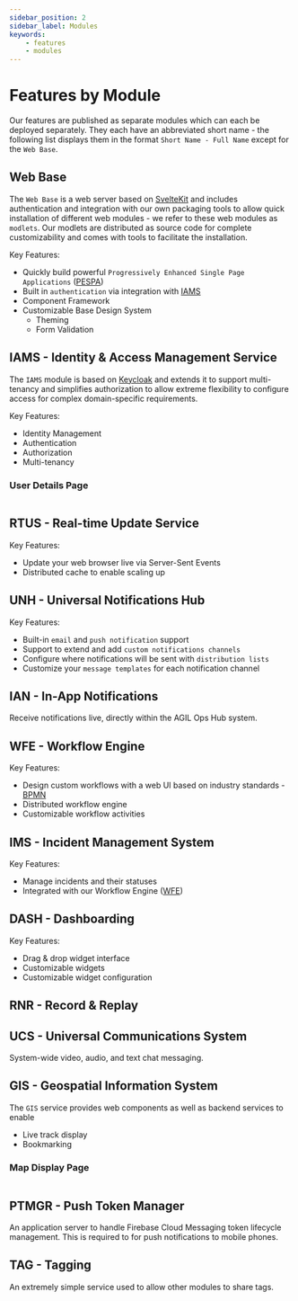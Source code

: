 ```yaml
---
sidebar_position: 2
sidebar_label: Modules
keywords:
    - features
    - modules
---
```



# Features by Module

Our features are published as separate modules which can each be deployed separately. They each have an abbreviated
short name - the following list displays them in the format `Short Name - Full Name` except for the `Web Base`.

## Web Base

The `Web Base` is a web server based on [SvelteKit](https://svelte.dev/) and includes authentication and integration
with our own packaging tools to allow quick installation of different web modules - we refer to these web modules as
`modlets`. Our modlets are distributed as source code for complete customizability and comes with tools to facilitate
the installation.

Key Features:

-   Quickly build powerful `Progressively Enhanced Single Page Applications`
    ([PESPA](https://alphalist.com/blog/how-pespa-improves-both-developer-and-user-experience))
-   Built in `authentication` via integration with [IAMS](#iams---identity--access-management-service)
-   Component Framework
-   Customizable Base Design System
    -   Theming
    -   Form Validation

## IAMS - Identity & Access Management Service

The `IAMS` module is based on [Keycloak](https://www.keycloak.org/) and extends it to support multi-tenancy and
simplifies authorization to allow extreme flexibility to configure access for complex domain-specific requirements.

Key Features:

-   Identity Management
-   Authentication
-   Authorization
-   Multi-tenancy

### User Details Page

<Image img={IamsUserDetailsPage} />

## RTUS - Real-time Update Service

Key Features:

-   Update your web browser live via Server-Sent Events
-   Distributed cache to enable scaling up

## UNH - Universal Notifications Hub

Key Features:

-   Built-in `email` and `push notification` support
-   Support to extend and add `custom notifications channels`
-   Configure where notifications will be sent with `distribution lists`
-   Customize your `message templates` for each notification channel

## IAN - In-App Notifications

Receive notifications live, directly within the AGIL Ops Hub system.

## WFE - Workflow Engine

Key Features:

-   Design custom workflows with a web UI based on industry standards - [BPMN](https://www.bpmn.org/)
-   Distributed workflow engine
-   Customizable workflow activities

## IMS - Incident Management System

Key Features:

-   Manage incidents and their statuses
-   Integrated with our Workflow Engine ([WFE](#wfe---workflow-engine))

## DASH - Dashboarding

Key Features:

-   Drag & drop widget interface
-   Customizable widgets
-   Customizable widget configuration

## RNR - Record & Replay

## UCS - Universal Communications System

System-wide video, audio, and text chat messaging.

## GIS - Geospatial Information System

The `GIS` service provides web components as well as backend services to enable

-   Live track display
-   Bookmarking

### Map Display Page

<Image img={IamsUserDetailsPage} />

## PTMGR - Push Token Manager

An application server to handle Firebase Cloud Messaging token lifecycle management. This is required to for push
notifications to mobile phones.

## TAG - Tagging

An extremely simple service used to allow other modules to share tags.
